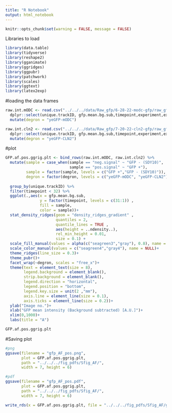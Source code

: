```yaml
---
title: "R Notebook"
output: html_notebook
---
```


```r
knitr::opts_chunk$set(warning = FALSE, message = FALSE)
```

Libraries to load
```r
library(data.table)
library(tidyverse)
library(reshape2)
library(gganimate)
library(ggridges)
library(ggpubr)
library(patchwork)
library(scales)
library(ggtext)
library(latex2exp)
```

#loading the data frames
```r
raw.int.mODC <- read.csv("../../../data/Raw_gfp/6-28-22-modc-gfp/raw_gfp_int_all.csv") %>% 
  dplyr::select(unique.trackID, gfp.mean.bg.sub,timepoint,experiment,exp.field, field, sample, ) %>% 
  mutate(degron = "yeGFP-mODC")

raw.int.cln2 <- read.csv("../../../data/Raw_gfp/7-20-22-cln2-gfp/raw_gfp_int_all.csv") %>%  
  dplyr::select(unique.trackID, gfp.mean.bg.sub,timepoint,experiment,exp.field, field, sample) %>% 
  mutate(degron = "yeGFP-CLN2")

```

#plot
```r
GFP.af.pos.ggrig.plt <- bind_rows(raw.int.mODC, raw.int.cln2) %>% 
  mutate(sample = case_when(sample == "neg.signal" ~ "GFP - (SDY10)", 
                            sample == "pos.signal" ~ "GFP +"),
         sample = factor(sample, levels = c("GFP +","GFP - (SDY10)")),
         degron = factor(degron, levels = c("yeGFP-mODC", "yeGFP-CLN2"))) %>% 
  
  group_by(unique.trackID) %>% 
  filter(timepoint < 32) %>% 
  ggplot(.,aes(x = gfp.mean.bg.sub, 
               y = factor(timepoint, levels = c(31:1)) ,
               fill = sample, 
               color = sample))+
  stat_density_ridges(geom = "density_ridges_gradient" , 
                      quantiles = 2, 
                      quantile_lines = TRUE , 
                      aes(height = ..ndensity..), 
                      rel_min_height = 0.01, 
                      size = 0.1) +
  scale_fill_manual(values = alpha(c("seagreen3","gray"), 0.8), name = NULL)+
  scale_color_manual(values = c("seagreen4","gray4"), name = NULL)+
  theme_ridges(line_size = 0.3)+
  theme_pubr()+
  facet_wrap(~degron, scales = "free_x")+
  theme(text = element_text(size = 8), 
        legend.background = element_blank(),
        strip.background = element_blank(),
        legend.direction = "horizontal",
        legend.position = "bottom",
        legend.key.size = unit(2 ,"mm"),
        axis.line = element_line(size = 0.1),
        axis.ticks = element_line(size = 0.2))+
  ylab("Image no.")+
  xlab("GFP mean intensity (Background subtracted) [A.U.]")+
  xlim(0,1000)+
  labs(title = "A")

GFP.af.pos.ggrig.plt
```

#Saving plot
```r
#png
ggsave(filename = "gfp_AF_pos.png", 
       plot = GFP.af.pos.ggrig.plt, 
       path = "../../../fig_pdfs/Sfig_AF/", 
       width = 7, height = 6)

#pdf
ggsave(filename = "gfp_AF_pos.pdf", 
       plot = GFP.af.pos.ggrig.plt, 
       path = "../../../fig_pdfs/Sfig_AF/", 
       width = 7, height = 6)

write_rds(x = GFP.af.pos.ggrig.plt, file = "../../../fig_pdfs/Sfig_AF/gfp_AF_pos.rds")
```

